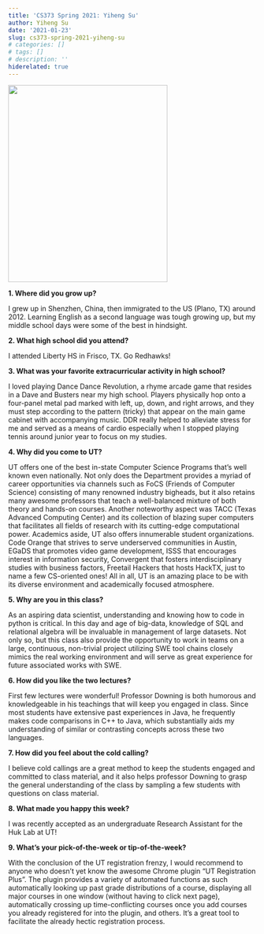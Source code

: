 ```yaml
---
title: 'CS373 Spring 2021: Yiheng Su'
author: Yiheng Su
date: '2021-01-23'
slug: cs373-spring-2021-yiheng-su
# categories: []
# tags: []
# description: ''
hiderelated: true
---
```


![](/img/Headshot_cropped.jpg){width=80% height=400px}

**1. Where did you grow up?**

I grew up in Shenzhen, China, then immigrated to the US (Plano, TX) around 2012. Learning English as a second language was tough growing up, but my middle school days were some of the best in hindsight.

**2. What high school did you attend?**

I attended Liberty HS in Frisco, TX. Go Redhawks!

**3. What was your favorite extracurricular activity in high school?**

I loved playing Dance Dance Revolution, a rhyme arcade game that resides in a Dave and Busters near my high school. Players physically hop onto a four-panel metal pad marked with left, up, down, and right arrows, and they must step according to the pattern (tricky) that appear on the main game cabinet with accompanying music. DDR really helped to alleviate stress for me and served as a means of cardio especially when I stopped playing tennis around junior year to focus on my studies.

**4. Why did you come to UT?**

UT offers one of the best in-state Computer Science Programs that’s well known even nationally. Not only does the Department provides a myriad of career opportunities via channels such as FoCS (Friends of Computer Science) consisting of many renowned industry bigheads, but it also retains many awesome professors that teach a well-balanced mixture of both theory and hands-on courses. Another noteworthy aspect was TACC (Texas Advanced Computing Center) and its collection of blazing super computers that facilitates all fields of research with its cutting-edge computational power. Academics aside, UT also offers innumerable student organizations. Code Orange that strives to serve underserved communities in Austin, EGaDS that promotes video game development, ISSS that encourages interest in information security, Convergent that fosters interdisciplinary studies with business factors, Freetail Hackers that hosts HackTX, just to name a few CS-oriented ones! All in all, UT is an amazing place to be with its diverse environment and academically focused atmosphere.

**5. Why are you in this class?**

As an aspiring data scientist, understanding and knowing how to code in python is critical. In this day and age of big-data, knowledge of SQL and relational algebra will be invaluable in management of large datasets. Not only so, but this class also provide the opportunity to work in teams on a large, continuous, non-trivial project utilizing SWE tool chains closely mimics the real working environment and will serve as great experience for future associated works with SWE. 

**6. How did you like the two lectures?**

First few lectures were wonderful! Professor Downing is both humorous and knowledgeable in his teachings that will keep you engaged in class. Since most students have extensive past experiences in Java, he frequently makes code comparisons in C++ to Java, which substantially aids my understanding of similar or contrasting concepts across these two languages.

**7. How did you feel about the cold calling?**

I believe cold callings are a great method to keep the students engaged and committed to class material, and it also helps professor Downing to grasp the general understanding of the class by sampling a few students with questions on class material.

**8. What made you happy this week?**

I was recently accepted as an undergraduate Research Assistant for the Huk Lab at UT!

**9. What's your pick-of-the-week or tip-of-the-week?**

With the conclusion of the UT registration frenzy, I would recommend to anyone who doesn’t yet know the awesome Chrome plugin “UT Registration Plus”. The plugin provides a variety of automated functions as such automatically looking up past grade distributions of a course, displaying all major courses in one window (without having to click next page), automatically crossing up time-conflicting courses once you add courses you already registered for into the plugin, and others. It’s a great tool to facilitate the already hectic registration process.
